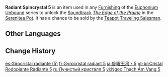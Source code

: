 {{Item Infobox
|id           = 141005
|image        = Item Radiant Spincrystal.png
|type         = Adventure Items
|group        = Radiant Spincrystals
|group2       = Mondstadt Spincrystals
|quality      = 4
|invCategory  = Precious Items
|description  = This wondrous crystal contains a certain rhythm, like something beautiful woven from delicate silk. These items can be found throughout the mainland or from merchants who collect curios. The tune held within this crystal can be revivified in your [[Serenitea Pot]] using either "[[Euphonium Unbound: Winding]]" or "[[Euphonium Unbound: Soaring]]." The tune contained within this [[Radiant Spincrystal]] is "[[The Edge of the Prairie]]."
|source1      = [[Chubby]]
|track        = The Edge of the Prairie
}}
'''Radiant Spincrystal 5''' is an item used in any [[Furnishing]] of the [[Euphonium Unbound]] series to unlock the [[Soundtrack]] ''[[The Edge of the Prairie]]'' in the [[Serenitea Pot]]. It has a chance to be sold by the [[Teapot Traveling Salesman]].

==Other Languages==
{{Other Languages
|default_hidden = 1
|en      = Radiant Spincrystal 5
|zhs     = 旋曜玉帛・其五
|zhs_rm  = Xuán Yào Yùbó - Qí Wǔ
|zht     = 旋曜玉帛・其五
|zht_rm  = Xuán Yào Yùbó - Qí Wǔ
|ja      = 旋曜玉帛・5
|ja_rm   = Sen'you Gyokuhaku - Go{{Assumed}}
|ko      = 빛나는 결정・5
|ko_rm   = Binnaneun Gyeoljeong - O
|es      = Girocristal radiante (5)
|fr      = Gyrocristal radiant 5
|ru      = Лучистый кристалл {{tt|5|пять}}
|th      = Radiant Spincrystal 5
|vi      = Ngọc Thạch Âm Vang 5
|de      = Strahlender Drehkristall V
|id      = Radiant Spincrystal 5
|pt      = Cristal Rodopiante Radiante 5
|tr      = Parlak Burgu Kristal 5
|it      = Voltacristallo radioso 5
}}

==Change History==
{{Change History|2.4}}

[[es:Girocristal radiante (5)]]
[[fr:Gyrocristal radiant 5]]
[[ja:旋曜玉帛・5]]
[[pt-br:Cristal Rodopiante Radiante 5]]
[[ru:Лучистый кристалл 5]]
[[vi:Ngọc Thạch Âm Vang 5]]